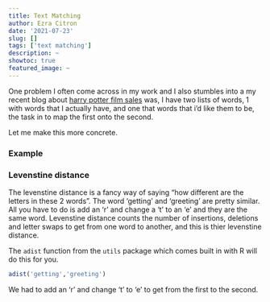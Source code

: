 ```yaml
---
title: Text Matching
author: Ezra Citron
date: '2021-07-23'
slug: []
tags: ['text matching']
description: ~
showtoc: true
featured_image: ~
---
```


One problem I often come across in my work and I also stumbles into a my recent blog about [harry potter film sales]() was, I have two lists of words, 1 with words that I actually have, and one that words that i'd like them to be, the task in to map the first onto the second.

Let me make this more concrete.

### Example

### Levenstine distance
The levenstine distance is a fancy way of saying "how different are the letters in these 2 words". The word 'getting' and 'greeting' are pretty similar. All you have to do is add an 'r' and change a 't' to an 'e' and they are the same word. Levenstine distance counts the number of insertions, deletions and letter swaps to get from one word to another, and this is thier levenstine distance.

The `adist` function from the `utils` package which comes built in with R will do this for you.

```r
adist('getting','greeting')
```

We had to add an 'r' and change 't' to 'e' to get from the first to the second.

